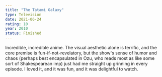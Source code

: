 ```yaml
---
title: "The Tatami Galaxy"
type: Television
date: 2021-06-24
rating: 10
year: 2010
status: Finished
---
```


Incredible, incredible anime. The visual aesthetic alone is terrific, and the core premise is fun-if-not-revelatory, but the show's sense of humor and chaos (perhaps best encapsulated in Ozu, who reads most as like some sort of Shakespearean imp) just had me straight up grinning in every episode. I loved it, and it was fun, and it was delightful to watch.

